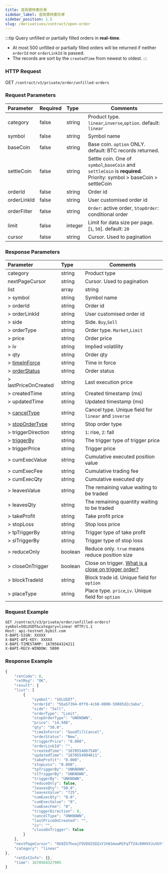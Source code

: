 ```yaml
---
title: 查詢實時委託單
sidebar_label: 查詢實時委託單
sidebar_position: 1.5
slug: /derivatives/contract/open-order
---
```

:::tip
Query unfilled or partially filled orders in **real-time**.
- At most 500 unfilled or partially filled orders will be returned if neither `orderId` nor `orderLinkId` is passed.
- The records are sort by the `createdTime` from newest to oldest.
:::


### HTTP Request
GET `/contract/v3/private/order/unfilled-orders`

### Request Parameters
| Parameter | Required | Type | Comments|
|:----- |:-------|:-----|------ |
|category |false |string |Product type. `linear`,`inverse`,`option`. default: `linear` |
|symbol |false |string |Symbol name |
|baseCoin |false |string |Base coin. `option` ONLY. default: BTC records returned.|
|settleCoin |false |string |Settle coin. One of `symbol`,`baseCoin` and `settleCoin` is **required**. Priority: symbol > baseCoin > settleCoin |
|orderId |false |string |Order id |
|orderLinkId |false |string |User customised order id |
|orderFilter |false |string |`Order`: active order, `StopOrder`: conditional order|
|limit |false |integer |Limit for data size per page. [`1`, `50`]. default: `20`|
|cursor |false |string |Cursor. Used to pagination|

### Response Parameters
| Parameter | Type | Comments|
|:----- |:-----|----- |
|category |string |Product type |
|nextPageCursor |string |Cursor. Used to pagination |
|list |array |string |
|> symbol |string |Symbol name |
|> orderId |string |Order id |
|> orderLinkId |string |User customised order id |
|> side |string |Side. `Buy`,`Sell` |
|> orderType |string |Order type. `Market`,`Limit` |
|> price |string |Order price |
|> iv |string |Implied volatility|
|> qty |string |Order qty |
|> [timeInForce](../enum#timeinforce) |string |Time in force |
|> [orderStatus](../enum#orderstatus) |string |Order status |
|> lastPriceOnCreated |string |Last execution price |
|> createdTime |string |Created timestamp (ms) |
|> updatedTime |string |Updated timestamp (ms) |
|> [cancelType](../enum#canceltype) |string |Cancel type. Unique field for `linear` and `inverse` |
|> [stopOrderType](../enum#stopordertype) |string |Stop order type |
|> triggerDirection |string |`1`: rise, `2`: fall |
|> [triggerBy](../enum#triggerby) |string |The trigger type of trigger price |
|> triggerPrice |string |Trigger price |
|> cumExecValue |string |Cumulative executed position value |
|> cumExecFee |string |Cumulative trading fee |
|> cumExecQty |string |Cumulative executed qty |
|> leavesValue |string |The remaining value waiting to be traded |
|> leavesQty |string |The remaining quantity waiting to be traded |
|> takeProfit |string |Take profit price |
|> stopLoss |string |Stop loss price |
|> tpTriggerBy |string |Trigger type of take profit |
|> slTriggerBy |string |Trigger type of stop loss |
|> reduceOnly |boolean |Reduce only. `true` means reduce position size |
|> closeOnTrigger |boolean |Close on trigger. <a href="https://www.bybit.com/en-US/help-center/bybitHC_Article?language=en_US&id=000001050">What is a close on trigger order?</a> |
|> blockTradeId |string |Block trade id. Unique field for `option` |
|> placeType |string |Place type. `price`,`iv`. Unique field for `option` |


### Request Example

<Tabs>
<TabItem value="console-linear" label="linear">

```http
GET /contract/v3/private/order/unfilled-orders?symbol=SOLUSDT&category=linear HTTP/1.1
Host: api-testnet.bybit.com
X-BAPI-SIGN: XXXXX
X-BAPI-API-KEY: XXXXX
X-BAPI-TIMESTAMP: 1670564324211
X-BAPI-RECV-WINDOW: 5000
```

</TabItem>
</Tabs>

### Response Example

<Tabs>
<TabItem value="js linear" label="linear">

```javascript
{
    "retCode": 0,
    "retMsg": "OK",
    "result": {
    "list": [
        {
            "symbol": "SOLUSDT",
            "orderId": "5ba57394-0ff0-4cb8-8000-59085d2c3aba",
            "side": "Sell",
            "orderType": "Limit",
            "stopOrderType": "UNKNOWN",
            "price": "14.500",
            "qty": "50.0",
            "timeInForce": "GoodTillCancel",
            "orderStatus": "New",
            "triggerPrice": "0.000",
            "orderLinkId": "",
            "createdTime": "1670554867548",
            "updatedTime": "1670554904611",
            "takeProfit": "0.000",
            "stopLoss": "0.000",
            "tpTriggerBy": "UNKNOWN",
            "slTriggerBy": "UNKNOWN",
            "triggerBy": "UNKNOWN",
            "reduceOnly": false,
            "leavesQty": "50.0",
            "leavesValue": "725",
            "cumExecQty": "0.0",
            "cumExecValue": "0",
            "cumExecFee": "0",
            "triggerDirection": 0,
            "cancelType": "UNKNOWN",
            "lastPriceOnCreated": "",
            "iv": "",
            "closeOnTrigger": false
        }
    ],
    "nextPageCursor": "OG9ZSThoajFOVDU2SDZxY1h6SmowM1FqTTZ4c09HVXJuVUtYMlcwNldlZEJ6VFlaRndUcFBXSWpKVExtNFlzZTFQT0VZNXI2bHpDOFhzTHVTZjJwamc9PQ==",
    "category": "linear"
},
    "retExtInfo": {},
    "time": 1670564327905
}
```
</TabItem>
</Tabs>